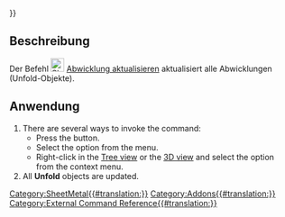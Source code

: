 {{UnfinishedDocu{{#translation:}}}}
<languages/>

<div lang="en" dir="ltr" class="mw-content-ltr">
{{Docnav
|[[SheetMetal_UnattendedUnfold|UnattendedUnfold]]
|[[SheetMetal_AddCornerRelief|AddCornerRelief]]
|[[SheetMetal_Workbench|SheetMetal]]
|IconL=SheetMetal_Unfold.svg
|IconR=SheetMetal_AddCornerRelief.svg
|IconC=Sheetmetal_workbench_icon.svg
}}
</div>

{{GuiCommand/de
|Name=SheetMetal UnfoldUpdate
|Name/de=SheetMetal AbwicklungAktualisieren
|MenuLocation=SheetMetal → Abwicklung aktualisieren
|Workbenches=[[SheetMetal_Workbench/de|SheetMetal]]
|Version=0.6.10
|SeeAlso=[[SheetMetal_Unfold/de|SheetMetal Abwickeln]]
}}

<span id="Description"></span>
==Beschreibung==

Der Befehl [[Image:SheetMetal_UnfoldUpdate.svg|24px]] [[SheetMetal_UnfoldUpdate|Abwicklung aktualisieren]] aktualisiert alle Abwicklungen (Unfold-Objekte).

<span id="Usage"></span>
==Anwendung==

<div lang="en" dir="ltr" class="mw-content-ltr">
# There are several ways to invoke the command:
#* Press the {{Button|[[Image:SheetMetal_UnfoldUpdate.svg |16px]] [[SheetMetal_UnfoldUpdate|Unfold Update]]}} button.
#* Select the {{MenuCommand|Sheet Metal → [[Image:SheetMetal_UnfoldUpdate.svg|16px]] Unfold Update}} option from the menu.
#* Right-click in the [[Tree_view|Tree view]] or the [[3D_view|3D view]] and select the {{MenuCommand|Sheet Metal → [[Image:SheetMetal_UnfoldUpdate.svg|16px]] Unfold Update}} option from the context menu.
# All '''Unfold''' objects are updated.
</div>

<div lang="en" dir="ltr" class="mw-content-ltr">
{{Docnav
|[[SheetMetal_UnattendedUnfold|UnattendedUnfold]]
|[[SheetMetal_AddCornerRelief|AddCornerRelief]]
|[[SheetMetal_Workbench|SheetMetal]]
|IconL=SheetMetal_Unfold.svg
|IconR=SheetMetal_AddCornerRelief.svg
|IconC=Sheetmetal_workbench_icon.svg
}}
</div>


[[Category:SheetMetal{{#translation:}}]]
[[Category:Addons{{#translation:}}]]
[[Category:External Command Reference{{#translation:}}]]